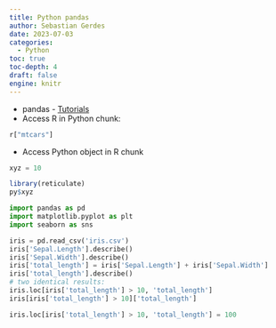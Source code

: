 ```yaml
---
title: Python pandas
author: Sebastian Gerdes
date: 2023-07-03
categories:
  - Python
toc: true
toc-depth: 4
draft: false
engine: knitr
---
```


* pandas - [Tutorials](https://pandas.pydata.org/docs/getting_started/intro_tutorials/)
* Access R in Python chunk:
```python
r["mtcars"]
```
* Access Python object in R chunk
```python
xyz = 10
```

```r
library(reticulate)
py$xyz
```


```python
import pandas as pd
import matplotlib.pyplot as plt
import seaborn as sns

iris = pd.read_csv('iris.csv')
iris['Sepal.Length'].describe()
iris['Sepal.Width'].describe()
iris['total_length'] = iris['Sepal.Length'] + iris['Sepal.Width']
iris['total_length'].describe()
# two identical results:
iris.loc[iris['total_length'] > 10, 'total_length']
iris[iris['total_length'] > 10]['total_length']

iris.loc[iris['total_length'] > 10, 'total_length'] = 100
```
